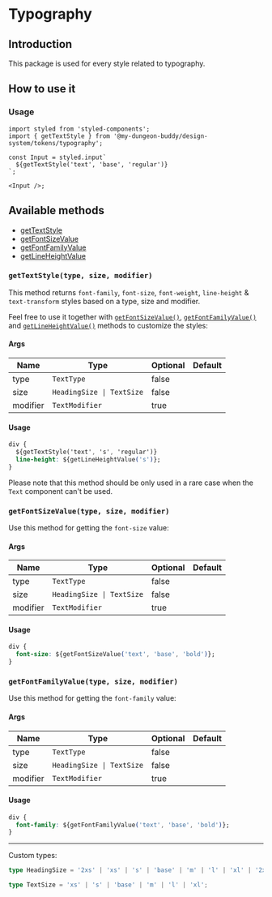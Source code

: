 
<Meta of={TypographyStories} />

# Typography
## Introduction

This package is used for every style related to typography.

## How to use it

### Usage

```tsx
import styled from 'styled-components';
import { getTextStyle } from '@my-dungeon-buddy/design-system/tokens/typography';

const Input = styled.input`
  ${getTextStyle('text', 'base', 'regular')}
`;

<Input />;
```

## Available methods

- [getTextStyle](#getTextStyle)
- [getFontSizeValue](#getFontSizeValue)
- [getFontFamilyValue](#getFontFamilyValue)
- [getLineHeightValue](#getLineHeightValue)

### `getTextStyle(type, size, modifier)`

This method returns `font-family`, `font-size`, `font-weight`, `line-height` & `text-transform` styles based on a type, size and modifier.

Feel free to use it together with [`getFontSizeValue()`](#getFontSizeValue), [`getFontFamilyValue()`](#getFontFamilyValue) and [`getLineHeightValue()`](#getLineHeightValue) methods to customize the styles:

#### Args
| Name     | Type                      | Optional | Default |
|----------|---------------------------|----------|---------|
| type     | `TextType`                | false    |         |
| size     | `HeadingSize \| TextSize` | false    |         |
| modifier | `TextModifier`            | true     |         |

#### Usage
```css
div {
  ${getTextStyle('text', 's', 'regular')}
  line-height: ${getLineHeightValue('s')};
}
```

Please note that this method should be only used in a rare case when the `Text` component can't be used.

### `getFontSizeValue(type, size, modifier)`

Use this method for getting the `font-size` value:

#### Args
| Name     | Type                      | Optional | Default |
|----------|---------------------------|----------|---------|
| type     | `TextType`                | false    |         |
| size     | `HeadingSize \| TextSize` | false    |         |
| modifier | `TextModifier`            | true     |         |

#### Usage
```css
div {
  font-size: ${getFontSizeValue('text', 'base', 'bold')};
}
```

### `getFontFamilyValue(type, size, modifier)`

Use this method for getting the `font-family` value:

#### Args
| Name     | Type                      | Optional | Default |
|----------|---------------------------|----------|---------|
| type     | `TextType`                | false    |         |
| size     | `HeadingSize \| TextSize` | false    |         |
| modifier | `TextModifier`            | true     |         |

#### Usage
```css
div {
  font-family: ${getFontFamilyValue('text', 'base', 'bold')};
}
```

---

Custom types:

```ts
type HeadingSize = '2xs' | 'xs' | 's' | 'base' | 'm' | 'l' | 'xl' | '2xl';

type TextSize = 'xs' | 's' | 'base' | 'm' | 'l' | 'xl';
```
